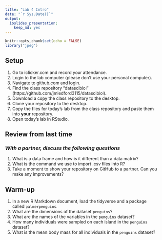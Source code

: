 ```yaml
---
title: "Lab 4 Intro"
date: "`r Sys.Date()`"
output: 
  ioslides_presentation: 
    keep_md: yes
---
```


```r
knitr::opts_chunk$set(echo = FALSE)
library("jpeg")
```

## Setup
1. Go to iclicker.com and record your attendance.
2. Login to the lab computer (please don't use your personal computer).  
3. Navigate to github.com and login.  
4. Find the class repository "datascibiol" (https://github.com/jmledford3115/datascibiol).  
5. Download a copy the class repository to the desktop.  
6. Clone your repository to the desktop.  
7. Copy the files for today's lab from the class repository and paste them into **your** repository.  
8. Open today's lab in RStudio.  

## Review from last time
### *With a partner, discuss the following questions*
1. What is a data frame and how is it different than a data matrix?  
2. What is the command we use to import .csv files into R?  
3. Take a moment to show your repository on GitHub to a partner. Can you make any improvements?  

## Warm-up
1. In a new R Markdown document, load the tidyverse and a package called `palmerpenguins`.
2. What are the dimensions of the dataset `penguins`?
3. What are the names of the variables in the `penguins` dataset?
4. How many individuals were sampled on each island in the `penguins` dataset?
5. What is the mean body mass for all individuals in the `penguins` dataset?
